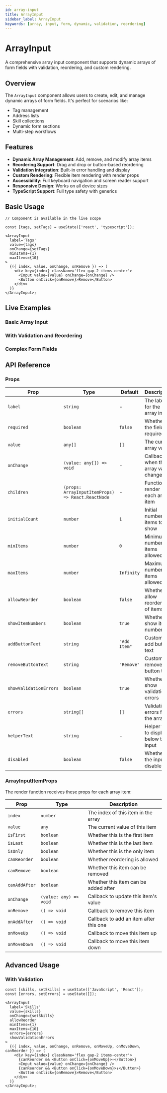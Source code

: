 ```yaml
---
id: array-input
title: ArrayInput
sidebar_label: ArrayInput
keywords: [array, input, form, dynamic, validation, reordering]
---
```


# ArrayInput

A comprehensive array input component that supports dynamic arrays of form fields with validation, reordering, and custom rendering.

## Overview

The `ArrayInput` component allows users to create, edit, and manage dynamic arrays of form fields. It's perfect for scenarios like:

- Tag management
- Address lists
- Skill collections
- Dynamic form sections
- Multi-step workflows

## Features

- **Dynamic Array Management**: Add, remove, and modify array items
- **Reordering Support**: Drag and drop or button-based reordering
- **Validation Integration**: Built-in error handling and display
- **Custom Rendering**: Flexible item rendering with render props
- **Accessibility**: Full keyboard navigation and screen reader support
- **Responsive Design**: Works on all device sizes
- **TypeScript Support**: Full type safety with generics

## Basic Usage

```tsx
// Component is available in the live scope

const [tags, setTags] = useState(['react', 'typescript']);

<ArrayInput
  label='Tags'
  value={tags}
  onChange={setTags}
  minItems={1}
  maxItems={10}
>
  {({ index, value, onChange, onRemove }) => (
    <div key={index} className='flex gap-2 items-center'>
      <Input value={value} onChange={onChange} />
      <Button onClick={onRemove}>Remove</Button>
    </div>
  )}
</ArrayInput>;
```

## Live Examples

### Basic Array Input

<!-- Temporarily commented out due to build issues
<ArrayInputExample />
-->

### With Validation and Reordering

<!-- Temporarily commented out due to build issues
<ArrayInputWithValidation />
-->

### Complex Form Fields

<!-- Temporarily commented out due to build issues
<ArrayInputComplex />
-->

## API Reference

### Props

| Prop                   | Type                                              | Default      | Description                            |
| ---------------------- | ------------------------------------------------- | ------------ | -------------------------------------- |
| `label`                | `string`                                          | -            | The label for the array input          |
| `required`             | `boolean`                                         | `false`      | Whether the field is required          |
| `value`                | `any[]`                                           | `[]`         | The current array value                |
| `onChange`             | `(value: any[]) => void`                          | -            | Callback when the array value changes  |
| `children`             | `(props: ArrayInputItemProps) => React.ReactNode` | -            | Function to render each array item     |
| `initialCount`         | `number`                                          | `1`          | Initial number of items to show        |
| `minItems`             | `number`                                          | `0`          | Minimum number of items allowed        |
| `maxItems`             | `number`                                          | `Infinity`   | Maximum number of items allowed        |
| `allowReorder`         | `boolean`                                         | `false`      | Whether to allow reordering of items   |
| `showItemNumbers`      | `boolean`                                         | `true`       | Whether to show item numbers           |
| `addButtonText`        | `string`                                          | `"Add Item"` | Custom add button text                 |
| `removeButtonText`     | `string`                                          | `"Remove"`   | Custom remove button text              |
| `showValidationErrors` | `boolean`                                         | `true`       | Whether to show validation errors      |
| `errors`               | `string[]`                                        | `[]`         | Validation errors for the array        |
| `helperText`           | `string`                                          | -            | Helper text to display below the input |
| `disabled`             | `boolean`                                         | `false`      | Whether the input is disabled          |

### ArrayInputItemProps

The render function receives these props for each array item:

| Prop          | Type                   | Description                            |
| ------------- | ---------------------- | -------------------------------------- |
| `index`       | `number`               | The index of this item in the array    |
| `value`       | `any`                  | The current value of this item         |
| `isFirst`     | `boolean`              | Whether this is the first item         |
| `isLast`      | `boolean`              | Whether this is the last item          |
| `isOnly`      | `boolean`              | Whether this is the only item          |
| `canReorder`  | `boolean`              | Whether reordering is allowed          |
| `canRemove`   | `boolean`              | Whether this item can be removed       |
| `canAddAfter` | `boolean`              | Whether this item can be added after   |
| `onChange`    | `(value: any) => void` | Callback to update this item's value   |
| `onRemove`    | `() => void`           | Callback to remove this item           |
| `onAddAfter`  | `() => void`           | Callback to add an item after this one |
| `onMoveUp`    | `() => void`           | Callback to move this item up          |
| `onMoveDown`  | `() => void`           | Callback to move this item down        |

## Advanced Usage

### With Validation

```tsx
const [skills, setSkills] = useState(['JavaScript', 'React']);
const [errors, setErrors] = useState([]);

<ArrayInput
  label='Skills'
  value={skills}
  onChange={setSkills}
  allowReorder
  minItems={1}
  maxItems={10}
  errors={errors}
  showValidationErrors
>
  {({ index, value, onChange, onRemove, onMoveUp, onMoveDown, canReorder }) => (
    <div key={index} className='flex gap-2 items-center'>
      {canReorder && <Button onClick={onMoveUp}>↑</Button>}
      <Input value={value} onChange={onChange} />
      {canReorder && <Button onClick={onMoveDown}>↓</Button>}
      <Button onClick={onRemove}>Remove</Button>
    </div>
  )}
</ArrayInput>;
```
